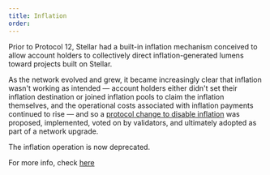 ```yaml
---
title: Inflation
order:
---
```


Prior to Protocol 12, Stellar had a built-in inflation mechanism conceived to allow account holders to collectively direct inflation-generated lumens toward projects built on Stellar.

As the network evolved and grew, it became increasingly clear that inflation wasn't working as intended — account holders either didn't set their inflation destination or joined inflation pools to claim the inflation themselves, and the operational costs associated with inflation payments continued to rise — and so a [protocol change to disable inflation](https://github.com/stellar/stellar-protocol/blob/master/core/cap-0026.md) was proposed, implemented, voted on by validators, and ultimately adopted as part of a network upgrade.

The inflation operation is now deprecated.

For more info, check [here](https://www.stellar.org/blog/our-proposal-to-disable-inflation)
